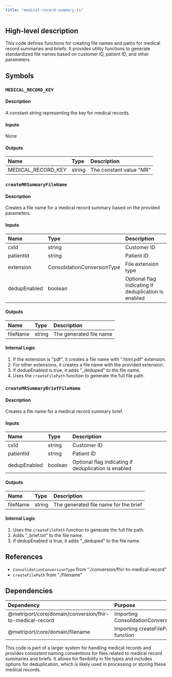 ```yaml
---
title: "medical-record-summary.ts"
---
```


## High-level description
This code defines functions for creating file names and paths for medical record summaries and briefs. It provides utility functions to generate standardized file names based on customer ID, patient ID, and other parameters.

## Symbols

### `MEDICAL_RECORD_KEY`
#### Description
A constant string representing the key for medical records.

#### Inputs
None

#### Outputs
| Name | Type | Description |
|:-----|:-----|:------------|
| MEDICAL_RECORD_KEY | string | The constant value "MR" |

### `createMRSummaryFileName`
#### Description
Creates a file name for a medical record summary based on the provided parameters.

#### Inputs
| Name | Type | Description |
|:-----|:-----|:------------|
| cxId | string | Customer ID |
| patientId | string | Patient ID |
| extension | ConsolidationConversionType | File extension type |
| dedupEnabled | boolean | Optional flag indicating if deduplication is enabled |

#### Outputs
| Name | Type | Description |
|:-----|:-----|:------------|
| fileName | string | The generated file name |

#### Internal Logic
1. If the extension is "pdf", it creates a file name with ".html.pdf" extension.
2. For other extensions, it creates a file name with the provided extension.
3. If dedupEnabled is true, it adds "_deduped" to the file name.
4. Uses the `createFilePath` function to generate the full file path.

### `createMRSummaryBriefFileName`
#### Description
Creates a file name for a medical record summary brief.

#### Inputs
| Name | Type | Description |
|:-----|:-----|:------------|
| cxId | string | Customer ID |
| patientId | string | Patient ID |
| dedupEnabled | boolean | Optional flag indicating if deduplication is enabled |

#### Outputs
| Name | Type | Description |
|:-----|:-----|:------------|
| fileName | string | The generated file name for the brief |

#### Internal Logic
1. Uses the `createFilePath` function to generate the full file path.
2. Adds "_brief.txt" to the file name.
3. If dedupEnabled is true, it adds "_deduped" to the file name.

## References
- `ConsolidationConversionType` from "./conversion/fhir-to-medical-record"
- `createFilePath` from "./filename"

## Dependencies
| Dependency | Purpose |
|:-----------|:--------|
| @metriport/core/domain/conversion/fhir-to-medical-record | Importing ConsolidationConversionType |
| @metriport/core/domain/filename | Importing createFilePath function |

This code is part of a larger system for handling medical records and provides consistent naming conventions for files related to medical record summaries and briefs. It allows for flexibility in file types and includes options for deduplication, which is likely used in processing or storing these medical records.